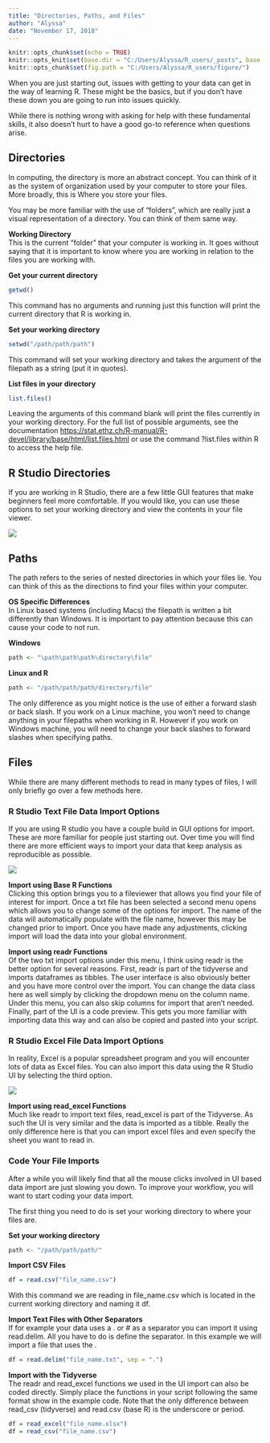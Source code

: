 ```yaml
---
title: "Directories, Paths, and Files"
author: "Alyssa"
date: "November 17, 2018"
---
```


```r
knitr::opts_chunk$set(echo = TRUE)
knitr::opts_knit$set(base.dir = "C:/Users/Alyssa/R_users/_posts", base.url = "/")
knitr::opts_chunk$set(fig.path = "C:/Users/Alyssa/R_users/figure/")
```

When you are just starting out, issues with getting to your data can get in the way of learning R. These might be the basics, but if you don't have these down you are going to run into issues quickly.  

While there is nothing wrong with asking for help with these fundamental skills, it also doesn't hurt to have a good go-to reference when questions arise.

## Directories  

In computing, the directory is more an abstract concept. You can think of it as the system of organization used by your computer to store your files. More broadly, this is Where you store your files.  

You may be more familiar with the use of "folders", which are really just a visual representation of a directory. You can think of them same way.

**Working Directory**  
This is the current "folder" that your computer is working in. It goes without saying that it is important to know where you are working in relation to the files you are working with.

**Get your current directory**  
```r
getwd()
```
This command has no arguments and running just this function will print the current directory that R is working in.  

**Set your working directory**  
```r
setwd("/path/path/path")
```
This command will set your working directory and takes the argument of the filepath as a string (put it in quotes).

**List files in your directory**  
```r
list.files()
```
Leaving the arguments of this command blank will print the files currently in your working directory. For the full list of possible arguments, see the documentation <https://stat.ethz.ch/R-manual/R-devel/library/base/html/list.files.html> or use the command ?list.files within R to access the help file.

## R Studio Directories  
If you are working in R Studio, there are a few little GUI features that make beginners feel more comfortable. If you would like, you can use these options to set your working directory and view the contents in your file viewer.

![](https://i.imgur.com/9jVVpIg.jpg)


## Paths  

The path refers to the series of nested directories in which your files lie. You can think of this as the directions to find your files within your computer.

**OS Specific Differences **  
In Linux based systems (including Macs) the filepath is written a bit differently than Windows. It is important to pay attention because this can cause your code to not run.

**Windows**
```r
path <- "\path\path\path\directory\file"
```

**Linux and R**
```r
path <- "/path/path/path/directory/file"
```

The only difference as you might notice is the use of either a forward slash or back slash. If you work on a Linux machine, you won't need to change anything in your filepaths when working in R. However if you work on Windows machine, you will need to change your back slashes to forward slashes when specifying paths.

## Files  
While there are many different methods to read in many types of files, I will only briefly go over a few methods here.

### R Studio Text File Data Import Options
If you are using R studio you have a couple build in GUI options for import. These are more familiar for people just starting out. Over time you will find there are more efficient ways to import your data that keep analysis as reproducible as possible.

![](https://i.imgur.com/rIRkBwX.jpg?1)  

**Import using Base R Functions**  
Clicking this option brings you to a fileviewer that allows you find your file of interest for import. Once a txt file has been selected a second menu opens which allows you to change some of the options for import. The name of the data will automatically populate with the file name, however this may be changed prior to import. Once you have made any adjustments, clicking import will load the data into your global environment.  

**Import using readr Functions**  
Of the two txt import options under this menu, I think using readr is the better option for several reasons. First, readr is part of the tidyverse and imports dataframes as tibbles. The user interface is also obviously better and you have more control over the import. You can change the data class here as well simply by clicking the dropdown menu on the column name. Under this menu, you can also skip columns for import that aren't needed. Finally, part of the UI is a code preview. This gets you more familiar with importing data this way and can also be copied and pasted into your script.  

### R Studio Excel File Data Import Options
In reality, Excel is a popular spreadsheet program and you will encounter lots of data as Excel files. You can also import this data using the R Studio UI by selecting the third option.

![](https://i.imgur.com/oU23rZo.jpg)  

**Import using read_excel Functions**  
Much like readr to import text files, read_excel is part of the Tidyverse. As such the UI is very similar and the data is imported as a tibble. Really the only difference here is that you can import excel files and even specify the sheet you want to read in.  

### Code Your File Imports   
After a while you will likely find that all the mouse clicks involved in UI based data import are just slowing you down. To improve your workflow, you will want to start coding your data import.  

The first thing you need to do is set your working directory to where your files are.  

**Set your working directory**
```r
path <- "/path/path/path/"
```


**Import CSV Files**  

```r
df = read.csv("file_name.csv")
```

With this command we are reading in file_name.csv which is located in the current working directory and naming it df.

**Import Text Files with Other Separators**  
If for example your data uses a . or # as a separator you can import it using read.delim. All you have to do is define the separator. In this example we will import a file that uses the .  

```r
df = read.delim("file_name.txt", sep = ".")
```

**Import with the Tidyverse**  
The readr and read_excel functions we used in the UI import can also be coded directly. Simply place the functions in your script following the same format show in the example code. Note that the only difference between read_csv (tidyverse) and read.csv (base R) is the underscore or period.  

```r
df = read_excel("file_name.xlsx")
df = read_csv("file_name.csv")
```
